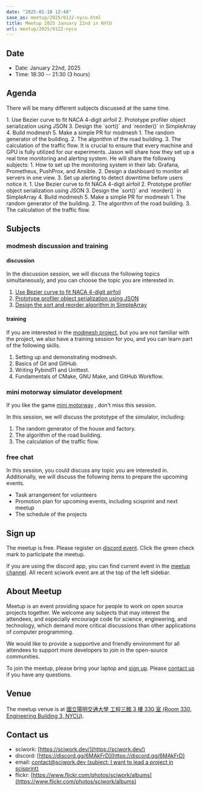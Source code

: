 ```yaml
---
date: "2025-01-18 12:48"
save_as: meetup/2025/0122-nycu.html
title: Meetup 2025 January 22nd in NYCU
url: meetup/2025/0122-nycu
---
```


## Date

- Date: January 22nd, 2025
- Time: 18:30 \-- 21:30 (3 hours)

## Agenda

There will be many different subjects discussed at the same time.

<AgendaTable>
  <AgendaTable.Row time="18:30 ~ 19:30">
    <AgendaTable.Topic title="free chat" />
  </AgendaTable.Row>
  <AgendaTable.Row time="19:30 ~ 21:00">
    <AgendaTable.Topic title="free chat" />
    <AgendaTable.Topic title="modmesh discussion and training">
      1. Use Bezier curve to fit NACA 4-digit airfoil  
      2. Prototype profiler object serialization using JSON  
      3. Design the `sort()` and `reorder()` in SimpleArray  
      4. Build modmesh  
      5. Make a simple PR for modmesh  
    </AgendaTable.Topic>
    <AgendaTable.Topic title="mini motorway simulator development">
      1. The random generator of the building.  
      2. The algorithm of the road building.  
      3. The calculation of the traffic flow.  
    </AgendaTable.Topic>
  </AgendaTable.Row>
  <AgendaTable.Row time="20:00 ~ 20:15">
    <AgendaTable.Topic title="Infrastructure monitoring/alerting system">
      It is crucial to ensure that every machine and GPU is fully utilized for our experiments. Jason will share how they set up a real time monitoring and alerting system. He will share the following subjects:
      1. How to set up the monitoring system in their lab: Grafana, Prometheus, PushProx, and Ansible.  
      2. Design a dashboard to monitor all servers in one view.  
      3. Set up alerting to detect downtime before users notice it.  
    </AgendaTable.Topic>
  </AgendaTable.Row>
  <AgendaTable.Row time="20:15 ~ 21:00">
    <AgendaTable.Topic title="free chat" />
    <AgendaTable.Topic title="modmesh discussion and training">
      1. Use Bezier curve to fit NACA 4-digit airfoil  
      2. Prototype profiler object serialization using JSON  
      3. Design the `sort()` and `reorder()` in SimpleArray  
      4. Build modmesh  
      5. Make a simple PR for modmesh  
    </AgendaTable.Topic>
    <AgendaTable.Topic title="mini motorway simulator development">
      1. The random generator of the building.  
      2. The algorithm of the road building.  
      3. The calculation of the traffic flow.  
    </AgendaTable.Topic>
  </AgendaTable.Row>
  <AgendaTable.Row time="21:00 ~ 21:30">
    <AgendaTable.Topic title="free chat" />
  </AgendaTable.Row>
</AgendaTable>

## Subjects

### modmesh discussion and training

#### discussion

In the discussion session, we will discuss the following topics
simultaneously, and you can choose the topic you are interested in.

1.  [Use Bezier curve to fit NACA 4-digit
    airfoil](https://github.com/solvcon/modmesh/issues/320)
2.  [Prototype profiler object serialization using
    JSON](https://github.com/solvcon/modmesh/issues/343)
3.  [Design the sort and reorder algorithm in
    SimpleArray](https://github.com/solvcon/modmesh/issues/435)

#### training

If you are interested in the [modmesh
project](https://github.com/solvcon/modmesh), but you are not familiar
with the project, we also have a training session for you, and you can
learn part of the following skills.

1.  Setting up and demonstrating modmesh.
2.  Basics of Git and GitHub.
3.  Writing Pybind11 and Unittest.
4.  Fundamentals of CMake, GNU Make, and GitHub Workflow.

### mini motorway simulator development

If you like the game [mini
motorway](https://store.steampowered.com/app/1127500/Mini_Motorways/) ,
don\'t miss this session.

In this session, we will discuss the prototype of the simulator,
including:

1.  The random generator of the house and factory.
2.  The algorithm of the road building.
3.  The calculation of the traffic flow.

### free chat

In this session, you could discuss any topic you are interested in.
Additionally, we will discuss the following items to prepare the
upcoming events.

- Task arrangement for volunteers
- Promotion plan for upcoming events, including scisprint and next
  meetup
- The schedule of the projects

## Sign up

The meetup is free. Please register on [discord
event](https://discord.com/channels/730297880140578906/1007075707400237067/1329849032385757256).
Click the green check mark to participate the meetup.

If you are using the discord app, you can find current event in the
[meetup
channel](https://discordapp.com/channels/730297880140578906/1007075707400237067).
All recent sciwork event are at the top of the left sidebar.

## About Meetup

Meetup is an event providing space for people to work on open source
projects together. We welcome any subjects that may interest the
attendees, and especially encourage code for science, engineering, and
technology, which demand more critical discussions than other
applications of computer programming.

We would like to provide a supportive and friendly environment for all
attendees to support more developers to join in the open-source
communities.

To join the meetup, please bring your laptop and [sign up](#sign-up).
Please [contact us](#contact-us) if you have any questions.

## Venue

The meetup venue is at [國立陽明交通大學 工程三館 3 樓 330 室 (Room 330,
Engineering Building 3, NYCU)](https://goo.gl/maps/TgDYwohB3CBmQgww9).

<Map src="https://www.google.com/maps/embed?pb=!1m18!1m12!1m3!1d905.5596639949631!2d120.99673777209487!3d24.787280157478236!2m3!1f0!2f0!3f0!3m2!1i1024!2i768!4f13.1!3m3!1m2!1s0x3468360f96adabd7%3A0xedfd1ba0fa6c6bf7!2z5ZyL56uL6Zm95piO5Lqk6YCa5aSn5a24IOW3peeoi-S4iemkqA!5e0!3m2!1szh-TW!2stw!4v1678519228058!5m2!1szh-TW!2stw" />

## Contact us

- sciwork: [https://sciwork.dev/](https://sciwork.dev/)
- discord: [https://discord.gg/6MAkFrD](https://discord.gg/6MAkFrD)
- email: [contact@sciwork.dev (subject: I want to lead a project in
  scisprint)](mailto:contact@sciwork.dev?subject=[sciwork]%20I%20want%20to%20lead%20a%20project%20in%20scisprint)
- flickr: [https://www.flickr.com/photos/sciwork/albums](https://www.flickr.com/photos/sciwork/albums)
